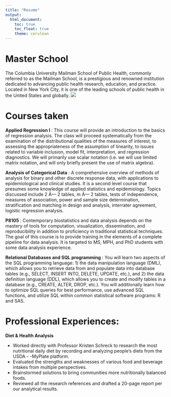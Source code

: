 ```yaml
---
title: "Resume"
output: 
  html_document:
    toc: true
    toc_float: true
    theme: cerulean
---
```


# Master School
The Columbia University Mailman School of Public Health, commonly referred to as the Mailman School, is a prestigious and renowned institution dedicated to advancing public health research, education, and practice. Located in New York City, it is one of the leading schools of public health in the United States and globally. 
![](images/columbia university.jpeg)

# Courses taken
**Applied Regression I** :
This course will provide an introduction to the basics of regression analysis. The class will proceed systematically from the examination of the distributional qualities of the measures of interest, to assessing the appropriateness of the assumption of linearity, to issues related to variable inclusion, model fit, interpretation, and regression diagnostics. We will primarily use scalar notation (i.e. we will use limited matrix notation, and will only briefly present the use of matrix algebra).

**Analysis of Categorical Data** :
A comprehensive overview of methods of analysis for binary and other discrete response data, with applications to epidemiological and clinical studies. It is a second level course that presumes some knowledge of applied statistics and epidemiology. Topics discussed include 2 Ã— 2 tables, m Ã— 2 tables, tests of independence, measures of association, power and sample size determination, stratification and matching in design and analysis, interrater agreement, logistic regression analysis.

**P8105** :
Contemporary biostatistics and data analysis depends on the mastery of tools for computation, visualization, dissemination, and reproducibility in addition to proficiency in traditional statistical techniques. The goal of this course is to provide training in the elements of a complete pipeline for data analysis. It is targeted to MS, MPH, and PhD students with some data analysis experience.

**Relational Databases and SQL programming** :
You will learn two aspects of the SQL programming language: 1) the data manipulation language (DML), which allows you to retrieve data from and populate data into database tables (e.g., SELECT, INSERT INTO, DELETE, UPDATE, etc.), and 2) the data definition language (DDL), which allows you to create and modify tables in a database (e.g., CREATE, ALTER, DROP, etc.). You will additionally learn how to optimize SQL queries for best performance, use advanced SQL functions, and utilize SQL within common statistical software programs: R and SAS.

# Professional Experiences:
**Diet & Health Analysis**

* Worked directly with Professor Kristen Schreck to research the most nutritional daily diet by recording and analyzing people’s diets from the USDA - -MyPlate platform.
* Evaluated the strengths and weaknesses of various food and beverage intakes from multiple perspectives.
*	Brainstormed solutions to bring communities more nutritionally balanced foods.
*	Reviewed all the research references and drafted a 20-page report per our analytical results. 



